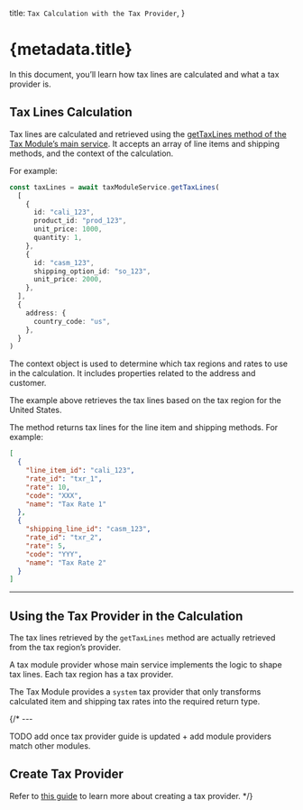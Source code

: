   title: `Tax Calculation with the Tax Provider`,
}

# {metadata.title}

In this document, you’ll learn how tax lines are calculated and what a tax provider is.

## Tax Lines Calculation

Tax lines are calculated and retrieved using the [getTaxLines method of the Tax Module’s main service](/references/tax/getTaxLines). It accepts an array of line items and shipping methods, and the context of the calculation.

For example:

```ts
const taxLines = await taxModuleService.getTaxLines(
  [
    {
      id: "cali_123",
      product_id: "prod_123",
      unit_price: 1000,
      quantity: 1,
    },
    {
      id: "casm_123",
      shipping_option_id: "so_123",
      unit_price: 2000,
    },
  ],
  {
    address: {
      country_code: "us",
    },
  }
)
```

The context object is used to determine which tax regions and rates to use in the calculation. It includes properties related to the address and customer.

The example above retrieves the tax lines based on the tax region for the United States.

The method returns tax lines for the line item and shipping methods. For example:

```json
[
  {
    "line_item_id": "cali_123",
    "rate_id": "txr_1",
    "rate": 10,
    "code": "XXX",
    "name": "Tax Rate 1"
  },
  {
    "shipping_line_id": "casm_123",
    "rate_id": "txr_2",
    "rate": 5,
    "code": "YYY",
    "name": "Tax Rate 2"
  }
]
```

---

## Using the Tax Provider in the Calculation

The tax lines retrieved by the `getTaxLines` method are actually retrieved from the tax region’s provider.

A tax module provider whose main service implements the logic to shape tax lines. Each tax region has a tax provider.

The Tax Module provides a `system` tax provider that only transforms calculated item and shipping tax rates into the required return type.

{/* ---

TODO add once tax provider guide is updated + add module providers match other modules.

## Create Tax Provider

Refer to [this guide](/modules/tax/provider) to learn more about creating a tax provider. */}
